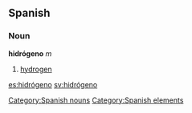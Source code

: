 == Spanish == {{wikipediaAlt|hydrogen}}
=== Noun ===
'''hidrógeno''' ''m''
# [[hydrogen]]

[[Category:Spanish nouns]]
[[Category:Spanish elements]]

[[es:hidrógeno]]
[[sv:hidrógeno]]